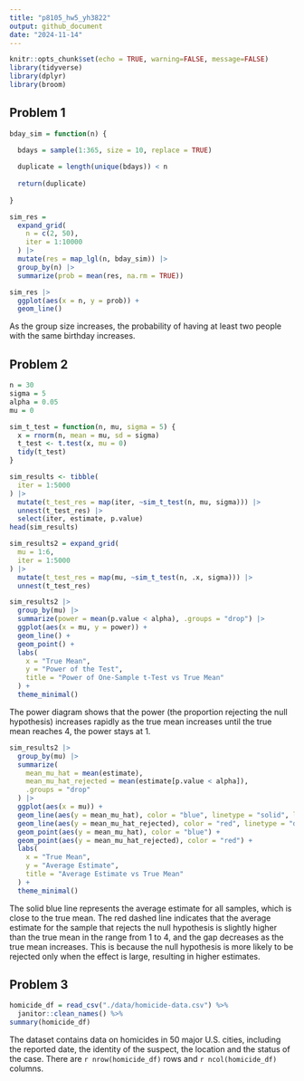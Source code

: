 ```yaml
---
title: "p8105_hw5_yh3822"
output: github_document
date: "2024-11-14"
---
```


```r
knitr::opts_chunk$set(echo = TRUE, warning=FALSE, message=FALSE)
library(tidyverse)
library(dplyr)
library(broom)
```


## Problem 1


```r
bday_sim = function(n) {
  
  bdays = sample(1:365, size = 10, replace = TRUE)

  duplicate = length(unique(bdays)) < n
  
  return(duplicate)
  
}
```



```r
sim_res = 
  expand_grid(
    n = c(2, 50),
    iter = 1:10000
  ) |>
  mutate(res = map_lgl(n, bday_sim)) |>
  group_by(n) |>
  summarize(prob = mean(res, na.rm = TRUE))

sim_res |>
  ggplot(aes(x = n, y = prob)) +
  geom_line()
```

As the group size increases, the probability of having at least two people with the same birthday increases.



## Problem 2


```r
n = 30      
sigma = 5   
alpha = 0.05
mu = 0      
```


```r
sim_t_test = function(n, mu, sigma = 5) {
  x = rnorm(n, mean = mu, sd = sigma)
  t_test <- t.test(x, mu = 0)
  tidy(t_test)
}
```


```r
sim_results <- tibble(
  iter = 1:5000
) |>
  mutate(t_test_res = map(iter, ~sim_t_test(n, mu, sigma))) |>
  unnest(t_test_res) |>
  select(iter, estimate, p.value)
head(sim_results)
```


```r
sim_results2 = expand_grid(
  mu = 1:6,
  iter = 1:5000
) |>
  mutate(t_test_res = map(mu, ~sim_t_test(n, .x, sigma))) |>
  unnest(t_test_res) 

sim_results2 |>
  group_by(mu) |>
  summarize(power = mean(p.value < alpha), .groups = "drop") |>
  ggplot(aes(x = mu, y = power)) +
  geom_line() +
  geom_point() +
  labs(
    x = "True Mean",
    y = "Power of the Test",
    title = "Power of One-Sample t-Test vs True Mean"
  ) +
  theme_minimal()
```

The power diagram shows that the power (the proportion rejecting the null hypothesis) increases rapidly as the true mean increases until the true mean reaches 4, the power stays at 1.



```r
sim_results2 |>
  group_by(mu) |>
  summarize(
    mean_mu_hat = mean(estimate),
    mean_mu_hat_rejected = mean(estimate[p.value < alpha]),
    .groups = "drop"
  ) |>
  ggplot(aes(x = mu)) +
  geom_line(aes(y = mean_mu_hat), color = "blue", linetype = "solid", label = "All Samples") +
  geom_line(aes(y = mean_mu_hat_rejected), color = "red", linetype = "dashed", label = "Rejected H0") +
  geom_point(aes(y = mean_mu_hat), color = "blue") +
  geom_point(aes(y = mean_mu_hat_rejected), color = "red") +
  labs(
    x = "True Mean",
    y = "Average Estimate",
    title = "Average Estimate vs True Mean"
  ) +
  theme_minimal()
```


The solid blue line represents the average estimate for all samples, which is close to the true mean. The red dashed line indicates that the average estimate for the sample that rejects the null hypothesis is slightly higher than the true mean in the range from 1 to 4, and the gap decreases as the true mean increases. This is because the null hypothesis is more likely to be rejected only when the effect is large, resulting in higher estimates.


## Problem 3


```r
homicide_df = read_csv("./data/homicide-data.csv") %>%
  janitor::clean_names() %>%
summary(homicide_df)
```

The dataset contains data on homicides in 50 major U.S. cities, including the reported date, the identity of the suspect, the location and the status of the case. There are `r nrow(homicide_df)` rows and `r ncol(homicide_df)` columns.








